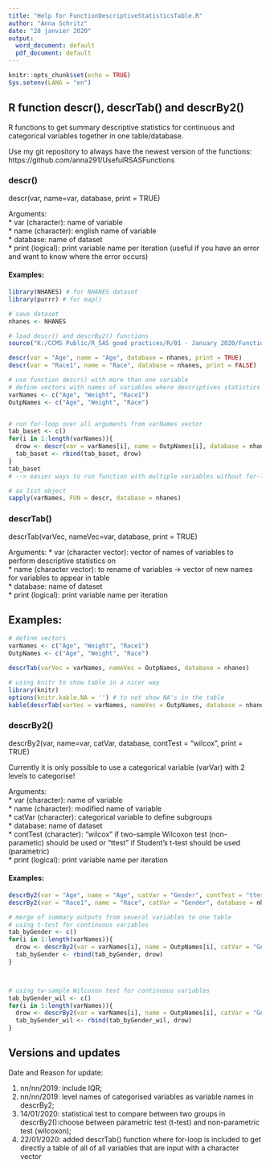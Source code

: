 ```yaml
---
title: "Help for FunctionDescriptiveStatisticsTable.R"
author: "Anna Schritz"
date: "28 janvier 2020"
output:
  word_document: default
  pdf_document: default
---
```


```r
knitr::opts_chunk$set(echo = TRUE)
Sys.setenv(LANG = "en")
```

## R function descr(), descrTab() and descrBy2()

R functions to get summary descriptive statistics for continuous and categorical variables together in one table/database.

Use my git repository to always have the newest version of the functions:
https://github.com/anna291/UsefulRSASFunctions

### descr()
descr(var, name=var, database, print = TRUE)

Arguments:  
  * var (character): name of variable  
  * name (character): english name of variable  
  * database: name of dataset  
  * print (logical): print variable name per iteration (useful if you have an error and want to know where the error occurs)  
  
  
#### Examples:
```r
library(NHANES) # for NHANES dataset
library(purrr) # for map()

# save dataset
nhanes <- NHANES

# load descr() and descrBy2() functions
source("K:/CCMS Public/R_SAS good practices/R/01 - January 2020/FunctionDescriptiveStatisticsTable.R")

descr(var = "Age", name = "Age", database = nhanes, print = TRUE)
descr(var = "Race1", name = "Race", database = nhanes, print = FALSE)

# use function descr() with more than one variable
# define vectors with names of variables where descriptives statistics are needed
varNames <- c("Age", "Weight", "Race1")
OutpNames <- c("Age", "Weight", "Race")


# run for-loop over all arguments from varNames vector 
tab_baset <- c()
for(i in 1:length(varNames)){
  drow <- descr(var = varNames[i], name = OutpNames[i], database = nhanes, print = FALSE)
  tab_baset <- rbind(tab_baset, drow)
}
tab_baset
# --> easier ways to run function with multiple variables without for-loop possible

# as list object
sapply(varNames, FUN = descr, database = nhanes)

```


### descrTab()
descrTab(varVec, nameVec=var, database, print = TRUE)  
  
Arguments:
  * var (character vector): vector of names of variables to perform descriptive statistics on  
  * name (character vector): to rename of variables -> vector of new names for variables to appear in table  
  * database: name of dataset  
  * print (logical): print variable name per iteration  
  
  
## Examples:
```r
# define vectors
varNames <- c("Age", "Weight", "Race1")
OutpNames <- c("Age", "Weight", "Race")

descrTab(varVec = varNames, nameVec = OutpNames, database = nhanes)

# using knitr to show table in a nicer way
library(knitr)
options(knitr.kable.NA = '') # to not show NA's in the table
kable(descrTab(varVec = varNames, nameVec = OutpNames, database = nhanes, print = FALSE), caption = "Descriptives of NHANES dataset")

```



### descrBy2()
descrBy2(var, name=var, catVar, database, contTest = "wilcox", print = TRUE)  
  
Currently it is only possible to use a categorical variable (varVar) with 2 levels to categorise!  
  
  
Arguments:   
  * var (character): name of variable   
  * name (character): modified name of variable  
  * catVar (character): categorical variable to define subgroups  
  * database: name of dataset  
  * contTest (character): "wilcox" if two-sample Wilcoxon test (non-parametic) should be used or "ttest" if Student's t-test should be used (parametric)  
  * print (logical): print variable name per iteration  
  

#### Examples:
```r
descrBy2(var = "Age", name = "Age", catVar = "Gender", contTest = "ttest", database = nhanes)
descrBy2(var = "Race1", name = "Race", catVar = "Gender", database = nhanes)

# merge of summary outputs from several variables to one table
# using t-test for continuous variables
tab_byGender <- c()
for(i in 1:length(varNames)){
  drow <- descrBy2(var = varNames[i], name = OutpNames[i], catVar = "Gender", contTest = "ttest", database = nhanes, print = FALSE)
  tab_byGender <- rbind(tab_byGender, drow)
}



# using tw-sample Wilcoxon test for continuous variables
tab_byGender_wil <- c()
for(i in 1:length(varNames)){
  drow <- descrBy2(var = varNames[i], name = OutpNames[i], catVar = "Gender", contTest = "wilcox", database = nhanes, print = FALSE)
  tab_byGender_wil <- rbind(tab_byGender_wil, drow)
}

```

## Versions and updates
Date and Reason for update:  
  
  1. nn/nn/2019:   include IQR;  
  2. nn/nn/2019:   level names of categorised variables as variable names in descrBy2;  
  3. 14/01/2020:   statistical test to compare between two groups in descrBy2():choose between parametric test (t-test) and non-parametric test (wilcoxon);    
  4. 22/01/2020:    added descrTab() function where for-loop is included to get directly a table of all of all variables that are input with a character vector
